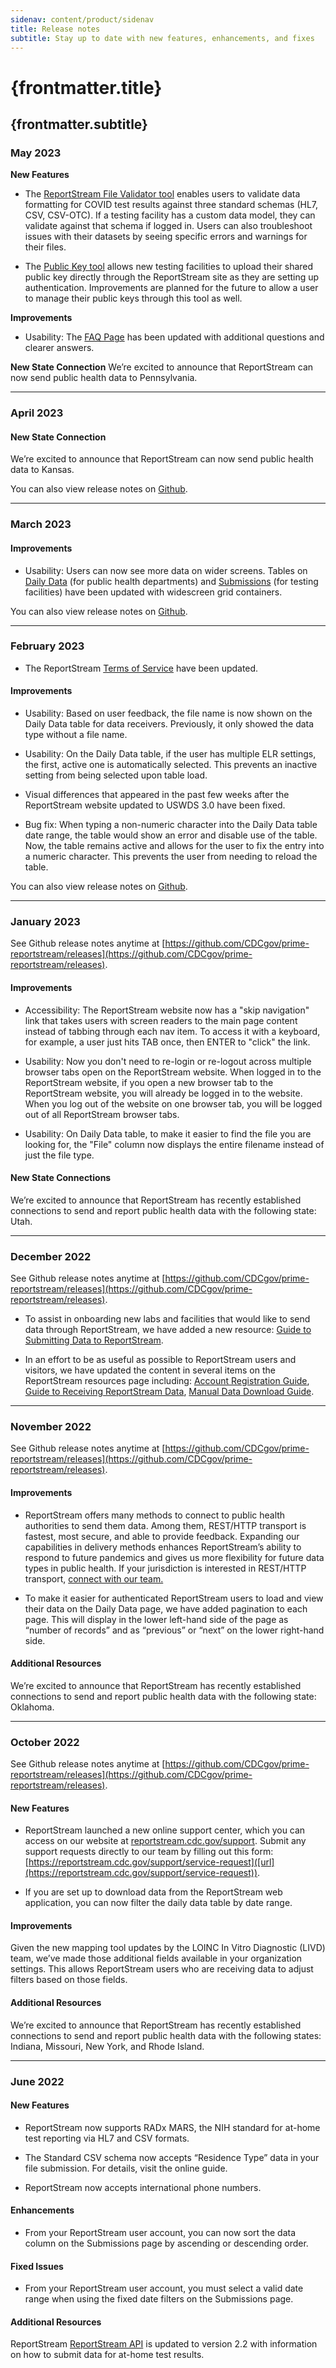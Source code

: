 ```yaml
---
sidenav: content/product/sidenav
title: Release notes
subtitle: Stay up to date with new features, enhancements, and fixes
---
```

# {frontmatter.title}

## {frontmatter.subtitle}

### May 2023
**New Features**

- The [ReportStream File Validator tool](https://reportstream.cdc.gov/file-handler/validate) enables users to validate data formatting for COVID test results against three standard schemas (HL7, CSV, CSV-OTC). If a testing facility has a custom data model, they can validate against that schema if logged in. Users can also troubleshoot issues with their datasets by seeing specific errors and warnings for their files.

- The [Public Key tool](https://reportstream.cdc.gov/resources/manage-public-key) allows new testing facilities to upload their shared public key directly through the ReportStream site as they are setting up authentication. Improvements are planned for the future to allow a user to manage their public keys through this tool as well.

**Improvements**

- Usability: The [FAQ Page](https://reportstream.cdc.gov/support/faq) has been updated with additional questions and clearer answers.

**New State Connection**
We’re excited to announce that ReportStream can now send public health data to Pennsylvania.

---
### April 2023

#### New State Connection

We’re excited to announce that ReportStream can now send public health data to Kansas. 

You can also view release notes on [Github](https://github.com/CDCgov/prime-reportstream/releases).

---
### March 2023

#### Improvements

* Usability: Users can now see more data on wider screens. Tables on [Daily Data](https://reportstream.cdc.gov/daily-data) (for public health departments) and [Submissions](https://reportstream.cdc.gov/submissions) (for testing facilities) have been updated with widescreen grid containers. 

You can also view release notes on [Github](https://github.com/CDCgov/prime-reportstream/releases).


---
### February 2023

* The ReportStream [Terms of Service](https://reportstream.cdc.gov/terms-of-service) have been updated. 

#### Improvements

* Usability: Based on user feedback, the file name is now shown on the Daily Data table for data receivers. Previously, it only showed the data type without a file name.

* Usability: On the Daily Data table, if the user has multiple ELR settings, the first, active one is automatically selected. This prevents an inactive setting from being selected upon table load.

* Visual differences that appeared in the past few weeks after the ReportStream website updated to USWDS 3.0 have been fixed.

* Bug fix: When typing a non-numeric character into the Daily Data table date range, the table would show an error and disable use of the table. Now, the table remains active and allows for the user to fix the entry into a numeric character. This prevents the user from needing to reload the table.

You can also view release notes on [Github](https://github.com/CDCgov/prime-reportstream/releases).


---

### January 2023

See Github release notes anytime at [https://github.com/CDCgov/prime-reportstream/releases](https://github.com/CDCgov/prime-reportstream/releases). 

#### Improvements

* Accessibility: The ReportStream website now has a "skip navigation" link that takes users with screen readers to the main page content instead of tabbing through each nav item. To access it with a keyboard, for example, a user just hits TAB once, then ENTER to "click" the link.

* Usability: Now you don't need to re-login or re-logout across multiple browser tabs open on the ReportStream website. When logged in to the ReportStream website, if you open a new browser tab to the ReportStream website, you will already be logged in to the website. When you log out of the website on one browser tab, you will be logged out of all ReportStream browser tabs.

* Usability: On Daily Data table, to make it easier to find the file you are looking for, the "File" column now displays the entire filename instead of just the file type.

#### New State Connections

We’re excited to announce that ReportStream has recently established connections to send and report public health data with the following state: Utah.


---

### December 2022

See Github release notes anytime at [https://github.com/CDCgov/prime-reportstream/releases](https://github.com/CDCgov/prime-reportstream/releases). 


* To assist in onboarding new labs and facilities that would like to send data through ReportStream, we have added a new resource: [Guide to Submitting Data to ReportStream](https://reportstream.cdc.gov/resources/getting-started-submitting-data).

* In an effort to be as useful as possible to ReportStream users and visitors, we have updated the content in several items on the ReportStream resources page including: [Account Registration Guide](https://reportstream.cdc.gov/resources/account-registration-guide), [Guide to Receiving ReportStream Data](https://reportstream.cdc.gov/resources/getting-started-public-health-departments), [Manual Data Download Guide](https://reportstream.cdc.gov/resources/data-download-guide).




---

### November 2022

See Github release notes anytime at [https://github.com/CDCgov/prime-reportstream/releases](https://github.com/CDCgov/prime-reportstream/releases). 

#### Improvements 

* ReportStream offers many methods to connect to public health authorities to send them data. Among them, REST/HTTP transport is fastest, most secure, and able to provide feedback. Expanding our capabilities in delivery methods enhances ReportStream’s ability to respond to future pandemics and gives us more flexibility for future data types in public health. If your jurisdiction is interested in REST/HTTP transport, [connect with our team.](https://reportstream.cdc.gov/support/contact)

* To make it easier for authenticated ReportStream users to load and view their data on the Daily Data page, we have added pagination to each page. This will display in the lower left-hand side of the page as “number of records” and as “previous” or “next” on the lower right-hand side.

#### Additional Resources 

We’re excited to announce that ReportStream has recently established connections to send and report public health data with the following state: Oklahoma. 




---

### October 2022

See Github release notes anytime at [https://github.com/CDCgov/prime-reportstream/releases](https://github.com/CDCgov/prime-reportstream/releases). 

#### New Features 

* ReportStream launched a new online support center, which you can access on our website at [reportstream.cdc.gov/support](reportstream.cdc.gov/support). Submit any support requests directly to our team by filling out this form: [https://reportstream.cdc.gov/support/service-request]([url](https://reportstream.cdc.gov/support/service-request)). 

* If you are set up to download data from the ReportStream web application, you can now filter the daily data table by date range.  

#### Improvements 

Given the new mapping tool updates by the LOINC In Vitro Diagnostic (LIVD) team, we’ve made those additional fields available in your organization settings. This allows ReportStream users who are receiving data to adjust filters based on those fields. 

#### Additional Resources 

We’re excited to announce that ReportStream has recently established connections to send and report public health data with the following states: Indiana, Missouri, New York, and Rhode Island.




---

### June 2022

#### New Features

* ReportStream now supports RADx MARS, the NIH standard for at-home test reporting via HL7 and CSV formats.

* The Standard CSV schema now accepts “Residence Type” data in your file submission. For details, visit the online guide.

* ReportStream now accepts international phone numbers.

#### Enhancements

* From your ReportStream user account, you can now sort the data column on the Submissions page by ascending or descending order.

#### Fixed Issues

* From your ReportStream user account, you must select a valid date range when using the fixed date filters on the Submissions page.

#### Additional Resources

ReportStream [ReportStream API](/resources/api) is updated to version 2.2 with information on how to submit data for at-home test results.
